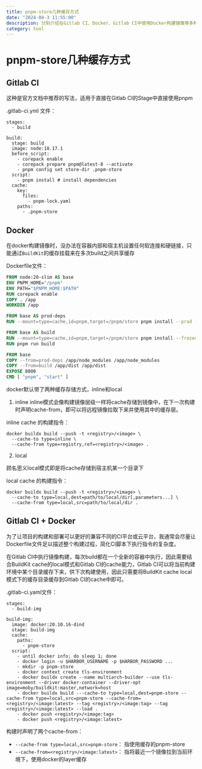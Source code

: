 ```yaml
---
title: pnpm-store几种缓存方式
date: "2024-04-3 11:55:00"
description: 分别介绍在Gitlab CI、Docker、Gitlab CI中使用Docker构建镜像等多种情况下，如何将pnpm-store缓存下来。
category: tool
---
```


# pnpm-store几种缓存方式

## Gitlab CI

这种是官方文档中推荐的写法，适用于直接在Gitlab CI的Stage中直接使用pnpm

.gitlab-ci.yml 文件：
```
stages:
  - build

build:
  stage: build
  image: node:18.17.1
  before_script:
    - corepack enable
    - corepack prepare pnpm@latest-8 --activate
    - pnpm config set store-dir .pnpm-store
  script:
    - pnpm install # install dependencies
  cache:
    key:
      files:
        - pnpm-lock.yaml
    paths:
      - .pnpm-store
```


## Docker

在docker构建镜像时，没办法在容器内部和宿主机设置任何软连接和硬链接，只能通过`BuildKit`的缓存挂载来在多次build之间共享缓存

Dockerfile文件：
```Dockerfile
FROM node:20-slim AS base
ENV PNPM_HOME="/pnpm"
ENV PATH="$PNPM_HOME:$PATH"
RUN corepack enable
COPY . /app
WORKDIR /app

FROM base AS prod-deps
RUN --mount=type=cache,id=pnpm,target=/pnpm/store pnpm install --prod --frozen-lockfile

FROM base AS build
RUN --mount=type=cache,id=pnpm,target=/pnpm/store pnpm install --frozen-lockfile
RUN pnpm run build

FROM base
COPY --from=prod-deps /app/node_modules /app/node_modules
COPY --from=build /app/dist /app/dist
EXPOSE 8000
CMD [ "pnpm", "start" ]
```

docker默认带了两种缓存存储方式，inline和local

1. inline
inline模式会像构建镜像层级一样将cache存储到镜像中，在下一次构建时声明cache-from，即可以将远程镜像拉取下来并使用其中的缓存层。

inline cache 的构建指令：
```
docker buildx build --push -t <registry>/<image> \
  --cache-to type=inline \
  --cache-from type=registry,ref=<registry>/<image> .
```

2. local

顾名思义local模式即是将cache存储到宿主机某一个目录下

local cache 的构建指令：
```
docker buildx build --push -t <registry>/<image> \
  --cache-to type=local,dest=path/to/local/dir[,parameters...] \
  --cache-from type=local,src=path/to/local/dir .
```

## Gitlab CI + Docker

为了让项目的构建和部署可以更好的兼容不同的CI平台或云平台，我通常会尽量让Dockerfile文件足以描述整个构建过程，简化CI脚本下执行指令的复杂度。

在Gitlab CI中执行镜像构建，每次build都在一个全新的容器中执行，因此需要结合BuildKit cache的local模式和Gitlab CI的cache能力，Gitlab CI可以将当前构建环境中某个目录缓存下来，供下次构建使用，因此只需要将BuildKit cache local模式下的缓存目录缓存到Gitlab CI的cache中即可。

.gitlab-ci.yaml文件：
```
stages:
  - build-img

build-img:
  image: docker:20.10.16-dind
  stage: build-img
  cache:
    paths:
      - pnpm-store
  script:
    - until docker info; do sleep 1; done
    - docker login -u $HARBOR_USERNAME -p $HARBOR_PASSWORD ...
    - mkdir -p pnpm-store
    - docker context create tls-environment
    - docker buildx create --name multiarch-builder --use tls-environment --driver docker-container --driver-opt image=moby/buildkit:master,network=host
    - docker buildx build ---cache-to type=local,dest=pnpm-store --cache-from type=local,src=pnpm-store --cache-from=<registry>/<image:latest> --tag <registry>/<image:tag> --tag <registry>/<image:latest> --load .
    - docker push <registry>/<image:tag>
    - docker push <registry>/<image:latest>

```

构建时声明了两个cache-from：
- `--cache-from type=local,src=pnpm-store`： 指使用缓存的pnpm-store
- `--cache-from=<registry>/<image:latest>`： 指将最近一个镜像拉到当前环境下，使用docker的layer缓存
